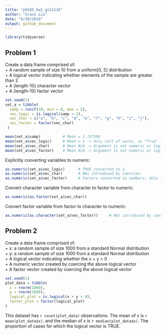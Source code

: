 ```yaml
---
title: "p8105_hw1_gsl2116"
author: "Grace Liu"
date: "9/20/2018"
output: github_document
---
```


```r
library(tidyverse)
```

## Problem 1

Create a data frame comprised of:  
+ A random sample of size 10 from a uniform[0, 5] distribution  
+ A logical vector indicating whether elements of the sample are greater than 2  
+ A (length-10) character vector  
+ A (length-10) factor vector  

```r
set.seed(1)
set_a = tibble(
  samp = runif(10, min = 0, max = 5),
  vec_logic = is.logical(samp > 2),
  vec_char = c("a", "b", "c", "d", "e", "f", "g", "h", "i", "j"),
  vec_factor = factor(vec_char)
 )
```

```r
mean(set_a$samp)          # Mean = 2.757569
mean(set_a$vec_logic)     # Mean = 1 -> Only sort of works, as "True" is given a value of 1.
mean(set_a$vec_char)      # Mean N/A -> Argument is not numeric or logical.
mean(set_a$vec_factor)    # Mean N/A -> Argument is not numeric or logical.
```

Explicitly converting variables to numeric:
```r
as.numeric(set_a$vec_logic)      # TRUE converted to 1.
as.numeric(set_a$vec_char)       # NAs introduced by coercion.
as.numeric(set_a$vec_factor)     # Factors converted to numbers; able to calculate mean.
```

Convert character variable from character to factor to numeric:
```r
as.numeric(as.factor(set_a$vec_char))
```

Convert factor variable from factor to character to numeric:
```r
as.numeric(as.character(set_a$vec_factor))     # NAs introduced by coercion.
```

## Problem 2

Create a data frame comprised of:  
+ x: a random sample of size 1000 from a standard Normal distribution  
+ y: a random sample of size 1000 from a standard Normal distribution  
+ A logical vector indicating whether the x + y > 0  
+ A numeric vector created by coercing the above logical vector  
+ A factor vector created by coercing the above logical vector  

```r
set.seed(1)
plot_data = tibble(
  x = rnorm(1000),
  y = rnorm(1000),
  logical_plot = is.logical(x + y > 0),
  factor_plot = factor(logical_plot)
)
```
This dataset has `r count(plot_data)` observations. The mean of x is `r mean(plot_data$x)`, and the median of x is `r median(plot_data$x)`. The proportion of cases for which the logical vector is TRUE.
